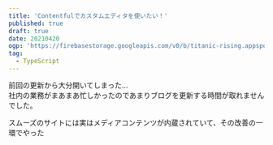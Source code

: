 ```yaml
---
title: 'Contentfulでカスタムエディタを使いたい！'
published: true
draft: true
date: 20210420
ogp: 'https://firebasestorage.googleapis.com/v0/b/titanic-rising.appspot.com/o/city-lyon.jpeg?alt=media&token=f6cb8161-6f3e-4e92-8e5b-07b2d5f556b9'
tag:
  - TypeScript
---
```


前回の更新から大分開いてしまった…  
社内の業務がまあまあ忙しかったのであまりブログを更新する時間が取れませんでした。

スムーズのサイトには実はメディアコンテンツが内蔵されていて、その改善の一環でやった
